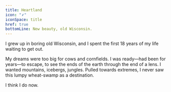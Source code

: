 ```yaml
---
title: Heartland
icon: "⸙"
iconSpace: title
href: true
bottomLine: New beauty, old Wisconsin.
---
```


I grew up in boring old Wisconsin, and I spent the first 18 years of my life waiting to get out.

My dreams were too big for cows and cornfields. I was ready&mdash;had been for years&mdash;to escape, to see the ends of the earth through the end of a lens. I wanted mountains, icebergs, jungles. Pulled towards extremes, I never saw this lumpy wheat-swamp as a destination.

I think I do now.